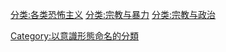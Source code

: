 [[分类:各类恐怖主义|分类:各类恐怖主义]]
[[分类:宗教与暴力|分类:宗教与暴力]]
[[分类:宗教与政治|分类:宗教与政治]]
[[Category:以意識形態命名的分類|Category:以意識形態命名的分類]]